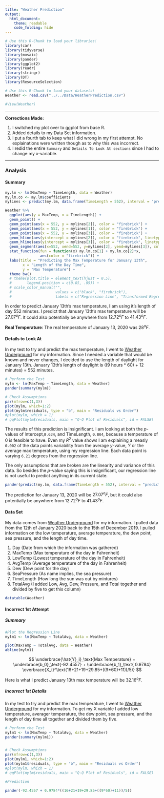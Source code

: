 ```yaml
---
title: "Weather Prediction"
output: 
  html_document:
    theme: readable
    code_folding: hide
---
```


```r
# Use this R-Chunk to load your libraries!
library(car)
library(tidyverse)
library(mosaic)
library(pander)
library(ggplot2)
library(readr)
library(stringr)
library(DT)
library(ResourceSelection)

```

```r
# Use this R-Chunk to load your datasets!
Weather <- read.csv("../../Data/WeatherPrediction.csv")

#View(Weather)
```

<!-- Information about my Weather dataset columns -->

<!-- Day (Date from which the information was gathered) -->
<!-- MaxTemp (Max temperature of the day in Farenheit) -->
<!-- LowTemp (Lowest temperature of the day in Farenheit) -->
<!-- AvgTemp (Average temperature of the day in Farenheit) -->
<!-- Dew (Dew point for the day) -->
<!-- SeaPressure (As name implies, the sea pressure) -->
<!-- TimeLength (How long the sun was out by mintures) -->
<!-- TotalAvg (I added Low, Avg, Dew, Pressure, and Total together and divided by five to get this column) -->

----

<!--If you want to give your critiquers some ideas about what you have questions on and would like help with, place those details here.-->

**Corrections Made:**  

1. I switched my plot over to ggplot from base R.
2. Added details to my Data Set information.
3. I put a fourth tab to keep what I did wrong in my first attempt. No explainations were written though as to why this was incorrect.
4. I redid the entire `Summary` and `Details To Look At sections` since I had to change my x-variable.


<!--End your comments to your critiquers before this line.-->

----

### Analysis {.tabset .tabset-pills .tabset-fade}

#### Summary {.tabset}

```r
my.lm <- lm(MaxTemp ~ TimeLength, data = Weather)
my.lm.co <- my.lm$coefficients
mylines <- predict(my.lm, data.frame(TimeLength = 552), interval = "prediction")

Weather %>%
  ggplot(aes(y = MaxTemp, x = TimeLength)) +
  geom_point() +
  geom_point(aes(x = 552, y = mylines[2]), color = "firebrick") +
  geom_point(aes(x = 552, y = mylines[1]), color = "firebrick") +
  geom_point(aes(x = 552, y = mylines[3]), color = "firebrick") +
  geom_hline(aes(yintercept = mylines[2]), color = "firebrick", linetype = 2) +
  geom_hline(aes(yintercept = mylines[3]), color = "firebrick", linetype = 2) +
  geom_segment(aes(x=552, xend=552, y=mylines[2], yend=mylines[3]), color="firebrick", linetype = 2) + # mylines[2] lowend mylines[3] highend
  stat_function(fun = function(x) my.lm.co[1] + my.lm.co[2]*x,
                aes(color = "firebrick")) +
  labs(title = "Predicting the Max Temperature for January 13th",
        x = "Length of the Day Time",
        y = "Max Temperature") +
  theme_bw() 
  # theme(plot.title = element_text(hjust = 0.5),
  #       legend.position = c(0.85, .85)) +
  # scale_color_manual("",
  #                    values = c("black", "firebrick"),
  #                    labels = c("Regression Line", "Transformed Regression"))
```

In order to predict January 13th's max temperature, I am using it's length of day 552 minutes. I predict that January 13th's max temperature will be $27.07^oF$. It could also potentially be anywhere from $12.72^oF$ to $41.43^oF$.

**Real Temperature**: The real temperature of January 13, 2020 was $28^oF$.


#### Details to Look At

In my test to try and predict the max temperature, I went to [Weather Underground](https://www.wunderground.com/history/daily/KRXE) for my information. Since I needed a variable that would be known and never changes, I decided to use the length of daylight for January 13th. January 13th's length of daylight is ((9 hours * 60) + 12 minutes) = 552 minutes.


```r

# Perform the Test
mylm <- lm(MaxTemp ~ TimeLength, data = Weather)
pander(summary(mylm))
```


```r

# Check Assumptions
par(mfrow=c(1,3))
plot(mylm, which=1:2)
plot(mylm$residuals, type = "b", main = "Residuals vs Order")
#plot(mylm, which = 1)
# qqPlot(mylm$residuals, main = "Q-Q Plot of Residuals", id = FALSE)

```

The results of this prediction is insignificant. I am looking at both the $p$-values of Intercept,` 0.634`, and TimeLength, `0.804`, because a temperature of 0 is feasible to have. Even my $R^2$ value shows I am explaining a measly `0.002` of the data points variability from the average $y$-value, $\bar{Y}$ or the average max temperature, using my regression line. Each data point is varying `6.21` degrees from the regression line.

The only assumptions that are broken are the linearity and variance of this data. So besides the $p$-value saying this is insignificant, our regression line is not useful to predict anything in its current state.

```r
pander(predict(my.lm, data.frame(TimeLength = 552), interval = "prediction"))
```

The prediction for January 13, 2020 will be $27.07^oF$, but it could also potentially be anywhere from $12.72^oF$ to $41.43^oF$.


#### Data Set

My data comes from [Weather Underground](https://www.wunderground.com/history/daily/KRXE) for my information. I pulled data from the 12th of January 2020 back to the 15th of December 2019. I pulled information on the low temperature, average temperature, the dew point, sea pressure, and the length of day time. 

1. Day (Date from which the information was gathered)
2. MaxTemp (Max temperature of the day in Fahrenheit)
3. LowTemp (Lowest temperature of the day in Fahrenheit)
4. AvgTemp (Average temperature of the day in Fahrenheit)
5. Dew (Dew point for the day)
6. SeaPressure (As name implies, the sea pressure)
7. TimeLength (How long the sun was out by mintures)
8. TotalAvg (I added Low, Avg, Dew, Pressure, and Total together and divided by five to get this column)

```r

datatable(Weather)

```


#### Incorrect 1st Attempt {.tabset .tabset-pills .tabset-fade}

##### Summary

```r
#Plot the Regression Line
mylm1 <- lm(MaxTemp ~ TotalAvg, data = Weather)

plot(MaxTemp ~ TotalAvg, data = Weather)
abline(mylm1)

```

$$
  \underbrace{\hat{Y}_i}_\text{Max Temperature} = \underbrace{b_0}_\text{-92.4557} + \underbrace{b_1}_\text{ 0.9784} \overbrace{X_i}^\text{16+21+19+29.85+((9*60)+11))/5)}
$$

Here is what I predict January 13th max temperature will be $32.16 ^oF$.

##### Incorrect 1st Details

In my test to try and predict the max temperature, I went to [Weather Underground](https://www.wunderground.com/history/daily/KRXE) for my information. To get my X variable I added low temperature, averager temperature, the dew point, sea pressure, and the length of day time all together and divided them by five.

```r

# Perform the Test
mylm1 <- lm(MaxTemp ~ TotalAvg, data = Weather)
pander(summary(mylm1))


# Check Assumptions
par(mfrow=c(1,3))
plot(mylm1, which=1:2)
plot(mylm1$residuals, type = "b", main = "Residuals vs Order")
#plot(mylm, which = 1)
# qqPlot(mylm$residuals, main = "Q-Q Plot of Residuals", id = FALSE)

```


```r
#Prediction

pander(-92.4557 + 0.9784*((16+21+19+29.85+((9*60)+11))/5))
```

